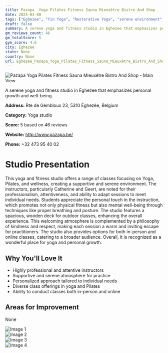 ```yaml
---
title: Pazapa  Yoga Pilates Fitness Sauna Mieuxêtre Bistro And Shop
date: 2025-03-08
tags: ["Eghezee", "Yin Yoga", "Restorative Yoga", "serene environment", "supportive atmosphere", "Eghezee"]  
draft: false
summary: A serene yoga and fitness studio in Eghezee that emphasizes personal growth and well-being.
gm_reviews_count: 46
gm_totalScore: 5
gym_score: 4.6
city: Eghezee
state: None
country: None
url: Eghezee_Pazapa_Yoga_Pilates_Fitness_Sauna_Mieuxêtre_Bistro_And_Shop
---
```


<div className="aspect-[16/9] relative my-8">
  <img 
    src="https://lh5.googleusercontent.com/p/AF1QipMXMoBj-KgTJbKb10YRzRsE4vIHOcmnFDgBzP_N=w1920-h1080-k-no"
    alt="Pazapa  Yoga Pilates Fitness Sauna Mieuxêtre Bistro And Shop - Main View"
    className="object-cover absolute inset-0 w-full h-full rounded-lg"
  />
</div>

A serene yoga and fitness studio in Eghezee that emphasizes personal growth and well-being.

**Address:** Rte de Gembloux 23, 5310 Éghezée, Belgium

**Category:** Yoga studio

**Score:** 5 based on 46 reviews

**Website:** http://www.pazapa.be/

**Phone:** +32 473 95 40 02

# Studio Presentation

This yoga and fitness studio offers a range of classes focusing on Yoga, Pilates, and wellness, creating a supportive and serene environment. The instructors, particularly Catherine and Geert, are noted for their professionalism, attentiveness, and ability to adapt sessions to meet individual needs. Students appreciate the personal touch in the instruction, which promotes not only physical fitness but also mental well-being through techniques like proper breathing and posture. The studio features a spacious, wooden deck for outdoor classes, enhancing the overall experience. This welcoming atmosphere is complemented by a philosophy of kindness and respect, making each session a warm and inviting escape for practitioners. The studio also provides options for both in-person and online classes, catering to a broader audience. Overall, it is recognized as a wonderful place for yoga and personal growth.

## Why You'll Love It

- Highly professional and attentive instructors
- Supportive and serene atmosphere for practice
- Personalized approach tailored to individual needs
- Diverse class offerings in yoga and Pilates
- Ability to conduct classes both in-person and online

## Areas for Improvement

None

<div className="grid grid-cols-1 xl:grid-cols-2 gap-4 my-8">
<div className="aspect-[4/3] relative"><img src="https://lh5.googleusercontent.com/p/AF1QipORXauijcHLRoYv1814rNTB7T0rjJwLhwxtz9x3=w1920-h1080-k-no" alt="Image 1" className="object-cover absolute inset-0 w-full h-full rounded-lg" /></div>
<div className="aspect-[4/3] relative"><img src="https://lh5.googleusercontent.com/p/AF1QipOkND-5x4zUJCQkq2NiN-_mV24_Q0NHXo28NRqj=w1920-h1080-k-no" alt="Image 2" className="object-cover absolute inset-0 w-full h-full rounded-lg" /></div>
<div className="aspect-[4/3] relative"><img src="https://lh5.googleusercontent.com/p/AF1QipPm4f0fIuzoYs14WDcYWKgs6qM72bhUOvWVfsuW=w1920-h1080-k-no" alt="Image 3" className="object-cover absolute inset-0 w-full h-full rounded-lg" /></div>
<div className="aspect-[4/3] relative"><img src="https://streetviewpixels-pa.googleapis.com/v1/thumbnail?panoid=m7QTn_hIBHIjeO-IMOFhlg&cb_client=maps_sv.tactile.gps&w=203&h=100&yaw=175.10756&pitch=0&thumbfov=100" alt="Image 4" className="object-cover absolute inset-0 w-full h-full rounded-lg" /></div>
</div>